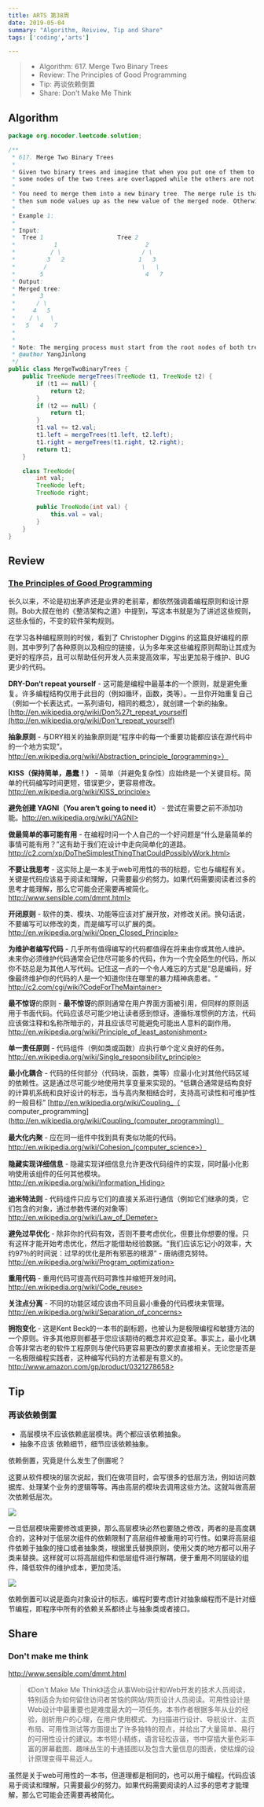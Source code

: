 ```yaml
---
title: ARTS 第38周
date: 2019-05-04
summary: "Algorithm, Reiview, Tip and Share"
tags: ['coding','arts']

---
```


> - Algorithm: 617. Merge Two Binary Trees
> - Review: The Principles of Good Programming
> - Tip: 再谈依赖倒置
> - Share: Don't Make Me Think

## Algorithm

```java
package org.nocoder.leetcode.solution;

/**
 * 617. Merge Two Binary Trees
 *
 * Given two binary trees and imagine that when you put one of them to cover the other,
 * some nodes of the two trees are overlapped while the others are not.
 *
 * You need to merge them into a new binary tree. The merge rule is that if two nodes overlap,
 * then sum node values up as the new value of the merged node. Otherwise, the NOT null node will be used as the node of new tree.
 *
 * Example 1:
 *
 * Input:
 * 	Tree 1                     Tree 2
 *           1                         2
 *          / \                       / \
 *         3   2                     1   3
 *        /                           \   \
 *       5                             4   7
 * Output:
 * Merged tree:
 * 	     3
 * 	    / \
 * 	   4   5
 * 	  / \   \
 * 	 5   4   7
 *
 *
 * Note: The merging process must start from the root nodes of both trees.
 * @author YangJinlong
 */
public class MergeTwoBinaryTrees {
    public TreeNode mergeTrees(TreeNode t1, TreeNode t2) {
        if (t1 == null) {
            return t2;
        }
        if (t2 == null) {
            return t1;
        }
        t1.val += t2.val;
        t1.left = mergeTrees(t1.left, t2.left);
        t1.right = mergeTrees(t1.right, t2.right);
        return t1;
    }

    class TreeNode{
        int val;
        TreeNode left;
        TreeNode right;

        public TreeNode(int val) {
            this.val = val;
        }
    }
}
```


## Review

### [The Principles of Good Programming](https://www.artima.com/weblogs/viewpost.jsp?thread=331531)

长久以来，不论是初出茅庐还是业界的老前辈，都依然强调着编程原则和设计原则。Bob大叔在他的《整洁架构之道》中提到，写这本书就是为了讲述这些规则，这些永恒的，不变的软件架构规则。

在学习各种编程原则的时候，看到了 Christopher Diggins 的这篇良好编程的原则，其中罗列了各种原则以及相应的链接，认为多年来这些编程原则帮助让其成为更好的程序员，且可以帮助任何开发人员来提高效率，写出更加易于维护、BUG更少的代码。

**DRY-Don‘t repeat yourself** - 这可能是编程中最基本的一个原则，就是避免重复。许多编程结构仅用于此目的（例如循环，函数，类等）。一旦你开始重复自己（例如一个长表达式，一系列语句，相同的概念），就创建一个新的抽象。 [http://en.wikipedia.org/wiki/Don%27t_repeat_yourself](http://en.wikipedia.org/wiki/Don't_repeat_yourself)

**抽象原则** - 与DRY相关的抽象原则是“程序中的每一个重要功能都应该在源代码中的一个地方实现”。http://en.wikipedia.org/wiki/Abstraction_principle_(programming>）

**KISS（保持简单，愚蠢！）** - 简单（并避免复杂性）应始终是一个关键目标。简单的代码编写时间更短，错误更少，更容易修改。 http://en.wikipedia.org/wiki/KISS_principle>

**避免创建 YAGNI（You aren‘t going to need it）** - 尝试在需要之前不添加功能。http://en.wikipedia.org/wiki/YAGNI>

**做最简单的事可能有用** - 在编程时问一个人自己的一个好问题是“什么是最简单的事情可能有用？”这有助于我们在设计中走向简单化的道路。http://c2.com/xp/DoTheSimplestThingThatCouldPossiblyWork.html>

**不要让我思考** - 这实际上是一本关于web可用性的书的标题，它也与编程有关。关键是代码应该易于阅读和理解，只需要最少的努力。如果代码需要阅读者过多的思考才能理解，那么它可能会还需要再被简化。 http://www.sensible.com/dmmt.html>

**开闭原则** - 软件的类、模块、功能等应该对扩展开放，对修改关闭。换句话说，不要编写可以修改的类，而是编写可以扩展的类。http://en.wikipedia.org/wiki/Open_Closed_Principle>

**为维护者编写代码** - 几乎所有值得编写的代码都值得在将来由你或其他人维护。未来你必须维护代码通常会记住尽可能多的代码，作为一个完全陌生的代码，所以你不妨总是为其他人写代码。记住这一点的一个令人难忘的方式是“总是编码，好像最终维护你的代码的人是一个知道你住在哪里的暴力精神病患者。“ http://c2.com/cgi/wiki?CodeForTheMaintainer>

**最不惊讶**的原则 - **最不惊讶**的原则通常在用户界面方面被引用，但同样的原则适用于书面代码。代码应该尽可能少地让读者感到惊讶。遵循标准惯例的方法，代码应该做注释和名称所暗示的，并且应该尽可能避免可能出人意料的副作用。 http://en.wikipedia.org/wiki/Principle_of_least_astonishment>

**单一责任原则** - 代码组件（例如类或函数）应执行单个定义良好的任务。 http://en.wikipedia.org/wiki/Single_responsibility_principle>

**最小化耦合** - 代码的任何部分（代码块，函数，类等）应最小化对其他代码区域的依赖性。这是通过尽可能少地使用共享变量来实现的。“低耦合通常是结构良好的计算机系统和良好设计的标志，当与高内聚相结合时，支持高可读性和可维护性的一般目标” [http://en.wikipedia.org/wiki/Coupling_（ computer_programming](http://en.wikipedia.org/wiki/Coupling_(computer_programming)）

**最大化内聚** - 应在同一组件中找到具有类似功能的代码。 http://en.wikipedia.org/wiki/Cohesion_(computer_science>）

**隐藏实现详细信息** - 隐藏实现详细信息允许更改代码组件的实现，同时最小化影响使用该组件的任何其他模块。 http://en.wikipedia.org/wiki/Information_Hiding>

**迪米特法则** - 代码组件只应与它们的直接关系进行通信（例如它们继承的类，它们包含的对象，通过参数传递的对象等） http://en.wikipedia.org/wiki/Law_of_Demeter>

**避免过早优化** - 除非你的代码有效，否则不要考虑优化，但要比你想要的慢。只有这样才能开始考虑优化，然后才能借助经验数据。“我们应该忘记小的效率，大约97％的时间说：过早的优化是所有邪恶的根源” - 唐纳德克努特。 http://en.wikipedia.org/wiki/Program_optimization>

**重用代码** - 重用代码可提高代码可靠性并缩短开发时间。 http://en.wikipedia.org/wiki/Code_reuse>

**关注点分离** - 不同的功能区域应该由不同且最小重叠的代码模块来管理。 http://en.wikipedia.org/wiki/Separation_of_concerns>

**拥抱变化** - 这是Kent Beck的一本书的副标题，也被认为是极限编程和敏捷方法的一个原则。许多其他原则都基于您应该期待的概念并欢迎变革。事实上，最小化耦合等非常古老的软件工程原则与使代码更容易更改的要求直接相关。无论您是否是一名极限编程实践者，这种编写代码的方法都是有意义的。http://www.amazon.com/gp/product/0321278658>

## Tip

### 再谈依赖倒置

- 高层模块不应该依赖底层模块。两个都应该依赖抽象。
- 抽象不应该 依赖细节，细节应该依赖抽象。

依赖倒置，究竟是什么发生了倒置呢？

这要从软件模块的层次说起，我们在做项目时，会写很多的低层方法，例如访问数据库、处理某个业务的逻辑等等。再由高层的模块去调用这些方法。这就叫做高层次依赖低层次。

![](/images/高层依赖低层.png)

一旦低层模块需要修改或更换，那么高层模块必然也要随之修改，两者的是高度耦合的，这种对于低层次组件的依赖限制了高层组件被重用的可行性。如果将高层组件依赖于抽象的接口或者抽象类，根据里氏替换原则，使用父类的地方都可以用子类来替换。这样就可以将高层组件和低层组件进行解耦，便于重用不同层级的组件，降低软件的维护成本，更加灵活。

![](/images/依赖倒置-高层依赖接口.png)

依赖倒置可以说是面向对象设计的标志，编程时要考虑针对抽象编程而不是针对细节编程，即程序中所有的依赖关系都终止与抽象类或者接口。


## Share

### Don't make me think

http://www.sensible.com/dmmt.html

> 《Don't Make Me Think》适合从事Web设计和Web开发的技术人员阅读，特别适合为如何留住访问者苦恼的网站/网页设计人员阅读。可用性设计是Web设计中最重要也是难度最大的一项任务。本书作者根据多年从业的经验，剖析用户的心理，在用户使用模式、为扫描进行设计、导航设计、主页布局、可用性测试等方面提出了许多独特的观点，并给出了大量简单、易行的可用性设计的建议。本书短小精练，语言轻松诙谐，书中穿插大量色彩丰富的屏幕截图、趣味丛生的卡通插图以及包含大量信息的图表，使枯燥的设计原理变得平易近人。

虽然是关于web可用性的一本书，但道理都是相同的，也可以用于编程。代码应该易于阅读和理解，只需要最少的努力。如果代码需要阅读的人过多的思考才能理解，那么它可能会还需要再被简化。